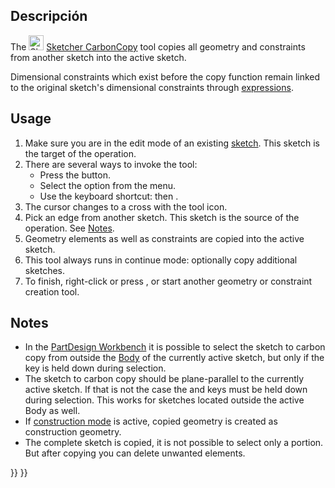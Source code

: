 <languages/>

{{Docnav
|[[Sketcher_Intersection|Intersection]]
|[[Sketcher_SelectOrigin|Select origin]]
|[[Sketcher_Workbench|Sketcher]]
|IconL=Sketcher_Intersection.svg
|IconR=Sketcher_SelectOrigin.svg
|IconC=Workbench_Sketcher.svg
}}

<div class="mw-translate-fuzzy">
{{GuiCommand/es
|Name/es=Sketcher Copia de Carbón
|Icon=Sketcher CarbonCopy.svg
|MenuLocation=Sketch → Geometrías de croquis → Copia de Carbón
|Workbenches=[[Sketcher Workbench/es|Sketcher]]
|Version=0.17
}}
</div>

<span id="Description"></span>
==Descripción==

The [[Image:Sketcher_CarbonCopy.svg|24px]] [[Sketcher_CarbonCopy|Sketcher CarbonCopy]] tool copies all geometry and constraints from another sketch into the active sketch.

Dimensional constraints which exist before the copy function remain linked to the original sketch's dimensional constraints through [[Expressions|expressions]].

==Usage==

# Make sure you are in the edit mode of an existing [[Sketcher_NewSketch|sketch]]. This sketch is the target of the operation.
# There are several ways to invoke the tool:
#* Press the {{Button|[[Image:Sketcher_CarbonCopy.svg|16px]] [[Sketcher_CarbonCopy|Create carbon copy]]}} button.
#* Select the {{MenuCommand|Sketcher → Sketcher tools → [[Image:Sketcher_CarbonCopy.svg|16px]] Create carbon copy}} option from the menu.
#* Use the keyboard shortcut: {{KEY|G}} then {{KEY|W}}.
# The cursor changes to a cross with the tool icon.
# Pick an edge from another sketch. This sketch is the source of the operation. See [[#Notes|Notes]].
# Geometry elements as well as constraints are copied into the active sketch.
# This tool always runs in continue mode: optionally copy additional sketches.
# To finish, right-click or press {{KEY|Esc}}, or start another geometry or constraint creation tool.

==Notes==

* In the [[PartDesign_Workbench|PartDesign Workbench]] it is possible to select the sketch to carbon copy from outside the [[PartDesign_Body|Body]] of the currently active sketch, but only if the {{KEY|Ctrl}} key is held down during selection.
* The sketch to carbon copy should be plane-parallel to the currently active sketch. If that is not the case the {{KEY|Ctrl}} and {{KEY|Alt}} keys must be held down during selection. This works for sketches located outside the active Body as well.
* If [[Sketcher_ToggleConstruction|construction mode]] is active, copied geometry is created as construction geometry.
* The complete sketch is copied, it is not possible to select only a portion. But after copying you can delete unwanted elements.


{{Docnav
|[[Sketcher_Intersection|Intersection]]
|[[Sketcher_SelectOrigin|Select origin]]
|[[Sketcher_Workbench|Sketcher]]
|IconL=Sketcher_Intersection.svg
|IconR=Sketcher_SelectOrigin.svg
|IconC=Workbench_Sketcher.svg
}}

{{Sketcher_Tools_navi{{#translation:}}}}
{{Userdocnavi{{#translation:}}}}
